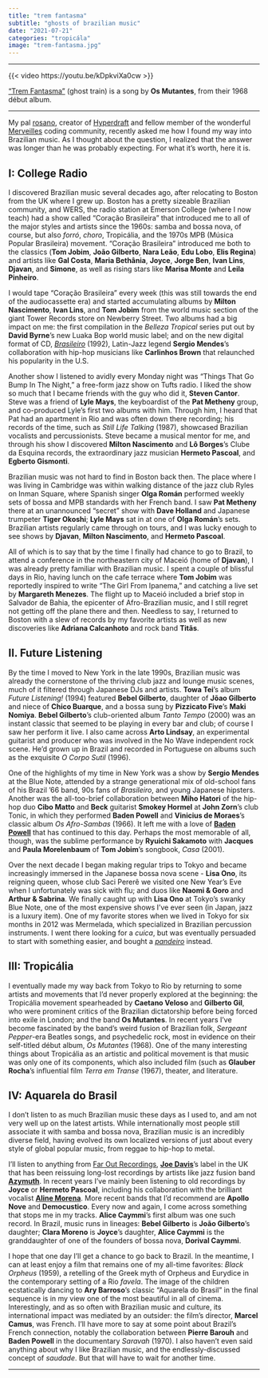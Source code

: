 ```yaml
---
title: "trem fantasma"
subtitle: "ghosts of brazilian music"
date: "2021-07-21"
categories: "tropicála"
image: "trem-fantasma.jpg"
---
```


<hr>

{{< video https://youtu.be/kDpkviXa0cw >}}

["Trem Fantasma"](https://www.youtube.com/watch?v=kDpkviXa0cw) (ghost train) is a song by **Os Mutantes**, from their 1968 début album.

<hr>

My pal [rosano](https://rosano.hmm.garden/), creator of [Hyperdraft](https://rosano.hmm.garden/01etj3kw7w4zyz1f5ktnnagn7n) and fellow member of the wonderful [Merveilles](https://merveilles.town/web/timelines/home) coding community, recently asked me how I found my way into Brazilian music. As I thought about the question, I realized that the answer was longer than he was probably expecting. For what it's worth, here it is.

## I: College Radio

I discovered Brazilian music several decades ago, after relocating to Boston from the UK where I grew up. Boston has a pretty sizeable Brazilian community, and WERS, the radio station at Emerson College (where I now teach) had a show called "Coração Brasileira" that introduced me to all of the major styles and artists since the 1960s: samba and bossa nova, of course, but also *forró*, *choro*, Tropicália, and the 1970s MPB (Música Popular Brasileira) movement. "Coração Brasileira" introduced me both to the classics (**Tom Jobim**, **João Gilberto**, **Nara Leão**, **Edu Lobo**, **Elis Regina**) and artists like **Gal Costa**, **Maria Bethânia**, **Joyce**, **Jorge Ben**, **Ivan Lins**, **Djavan**, and **Simone**, as well as rising stars like **Marisa Monte** and **Leila Pinheiro**.

I would tape "Coração Brasileira" every week (this was still towards the end of the audiocassette era) and started accumulating albums by **Milton Nascimento**, **Ivan Lins**, and **Tom Jobim** from the world music section of the giant Tower Records store on Newberry Street. Two albums had a big impact on me: the first compilation in the *Belleza Tropical* series put out by **David Byrne**'s new Luaka Bop world music label; and on the new digital format of CD,  [*Brasileiro*](http://thebraziliansound.blogspot.com/2014/08/sergio-mendes-talks-about-brasileiro.html?utm_source=pocket_mylist) (1992), Latin-Jazz legend **Sergio Mendes**'s collaboration with hip-hop musicians like **Carlinhos Brown** that relaunched his popularity in the U.S.

Another show I listened to avidly every Monday night was "Things That Go Bump In The Night," a free-form jazz show on Tufts radio. I liked the show so much that I became friends with the guy who did it, **Steven Cantor**. Steve was a friend of **Lyle Mays**, the keyboardist of the **Pat Metheny** group, and co-produced Lyle's first two albums with him. Through him, I heard that Pat had an apartment in Rio and was often down there recording; his records of the time, such as *Still Life Talking* (1987), showcased Brazilian vocalists and percussionists. Steve became a musical mentor for me, and through his show I discovered **Milton Nascimento** and **Lô Borges**'s Clube da Esquina records, the extraordinary jazz musician **Hermeto Pascoal**, and **Egberto Gismonti**.

Brazilian music was not hard to find in Boston back then. The place where I was living in Cambridge was within walking distance of the jazz club Ryles on Inman Square, where Spanish singer **Olga Román** performed weekly sets of bossa and MPB standards with her French band. I saw **Pat Metheny** there at an unannounced "secret" show with **Dave Holland** and Japanese trumpeter **Tiger Okoshi**; **Lyle Mays** sat in at one of **Olga Román**'s sets. Brazilian artists regularly came through on tours, and I was lucky enough to see shows by **Djavan**, **Milton Nascimento**, and **Hermeto Pascoal**.

All of which is to say that by the time I finally had chance to go to Brazil, to attend a conference in the northeastern city of Maceió (home of **Djavan**), I was already pretty familiar with Brazilian music. I spent a couple of blissful days in Rio, having lunch on the cafe terrace where **Tom Jobim** was reportedly inspired to write "The Girl From Ipanema," and catching a live set by **Margareth Menezes**. The flight up to Maceió included a brief stop in Salvador de Bahia, the epicenter of Afro-Brazilian music, and I still regret not getting off the plane there and then. Needless to say, I returned to Boston with a slew of records by my favorite artists as well as new discoveries like **Adriana Calcanhoto** and rock band **Titãs**.

## II. Future Listening

By the time I moved to New York in the late 1990s, Brazilian music was already the cornerstone of the thriving club jazz and lounge music scenes, much of it filtered through Japanese DJs and artists. **Towa Tei**'s album *Future Listening!* (1994) featured **Bebel Gilberto**, daughter of **Jõao Gilberto** and niece of **Chico Buarque**, and a bossa sung by **Pizzicato Five**'s **Maki Nomiya**. **Bebel Gilberto**'s club-oriented album *Tanto Tempo* (2000) was an instant classic that seemed to be playing in every bar and club; of course I saw her perform it live. I also came across **Arto Lindsay**, an experimental guitarist and producer who was involved in the No Wave independent rock scene. He'd grown up in Brazil and recorded in Portuguese on albums such as the exquisite *O Corpo Sutil* (1996).

One of the highlights of my time in New York was a show by **Sergio Mendes** at the Blue Note, attended by a strange generational mix of old-school fans of his Brazil '66 band, 90s fans of *Brasileiro*, and young Japanese hipsters. Another was the all-too-brief collaboration between **Miho Hatori** of the hip-hop duo **Cibo Matto** and **Beck** guitarist **Smokey Hormel** at **John Zorn**'s club Tonic, in which they performed **Baden Powell** and **Vinicius de Moraes**'s classic album *Os Afro-Sambas* (1966). It left me with a love of [**Baden Powell**](https://www.youtube.com/watch?v=KdXQU8j3GqM) that has continued to this day. Perhaps the most memorable of all, though, was the sublime performance by **Ryuichi Sakamoto** with **Jacques** and **Paula Morelenbaum** of **Tom Jobim**'s songbook, *Casa* (2001).

Over the next decade I began making regular trips to Tokyo and became increasingly immersed in the Japanese bossa nova scene - **Lisa Ono**, its reigning queen, whose club Saci Pererê we visited one New Year's Eve when I unfortunately was sick with flu; and duos like **Naomi &amp; Goro** and **Arthur &amp; Sabrina**. We finally caught up with **Lisa Ono** at Tokyo's swanky Blue Note, one of the most expensive shows I've ever seen (in Japan, jazz is a luxury item). One of my favorite stores when we lived in Tokyo for six months in 2012 was Mermelada, which specialized in Brazilian percussion instruments. I went there looking for a *cuica*, but was eventually persuaded to start with something easier, and bought a [*pandeiro*](https://assets.merveilles.town/media_attachments/files/106/615/062/379/880/375/original/99ced76ce489b1fe.jpeg) instead.

## III: Tropicália

I eventually made my way back from Tokyo to Rio by returning to some artists and movements that I'd never properly explored at the beginning: the Tropicália movement spearheaded by **Caetano Veloso** and **Gilberto Gil**, who were prominent critics of the Brazilian dictatorship before being forced into exile in London; and the band **Os Mutantes**. In recent years I've become fascinated by the band's weird fusion of Brazilian folk, *Sergeant Pepper*-era Beatles songs, and psychedelic rock, most in evidence on their self-titled début album, *Os Mutantes* (1968). One of the many interesting things about Tropicália as an artistic and political movement is that music was only one of its components, which also included film (such as **Glauber Rocha**'s influential film *Terra em Transe* (1967), theater, and literature.

## IV: Aquarela do Brasil

I don't listen to as much Brazilian music these days as I used to, and am not very well up on the latest artists. While internationally most people still associate it with samba and bossa nova, Brazilian music is an incredibly diverse field, having evolved its own localized versions of just about every style of global popular music, from reggae to hip-hop to metal.

I'll listen to anything from [Far Out Recordings](https://www.faroutrecordings.com/), [**Joe Davis**](https://metroasheville.wordpress.com/2009/10/23/farout-records-joe-davis/)'s label in the UK that has been reissuing long-lost recordings by artists like jazz fusion band [**Azymuth**](https://www.faroutrecordings.com/products/azymuth-pure?_pos=6&_sid=383caed37&_ss=r). In recent years I've mainly been listening to old recordings by **Joyce** or **Hermeto Pascoal**, including his collaboration with the brilliant vocalist [**Aline Morena**](https://www.youtube.com/watch?v=vFRROfqfMp8). More recent bands that I'd recommend are **Apollo Nove** and **Democustico**. Every now and again, I come across something that stops me in my tracks. **Alice Caymmi**'s first album was one such record. In Brazil, music runs in lineages: **Bebel Gilberto** is **João Gilberto**'s daughter; **Clara Moreno** is **Joyce**'s daughter, **Alice Caymmi** is the granddaughter of one of the founders of bossa nova, **Dorival Caymmi**.

I hope that one day I'll get a chance to go back to Brazil. In the meantime, I can at least enjoy a film that remains one of my all-time favorites: *Black Orpheus* (1959), a retelling of the Greek myth of Orpheus and Eurydice in the contemporary setting of a Rio *favela*. The image of the children  ecstatically dancing to **Ary Barroso**'s classic "Aquarela do Brasil" in the final sequence is in my view one of the most beautiful in all of cinema. Interestingly, and as so often with Brazilian music and culture, its international impact was mediated by an outsider: the film's director, **Marcel Camus**, was French. I'll have more to say at some point about Brazil's French connection, notably the collaboration between **Pierre Barouh** and **Baden Powell** in the documentary *Saravah* (1970). I also haven't even said anything about why I like Brazilian music, and the endlessly-discussed concept of *saudade*. But that will have to wait for another time.

***

